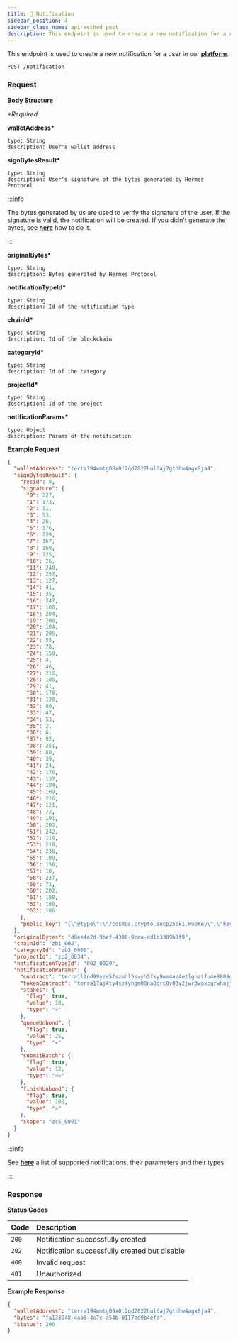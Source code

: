 ```yaml
---
title: 🔔 Notification
sidebar_position: 4
sidebar_class_name: api-method post
description: This endpoint is used to create a new notification for a user in our [**platform**](https://app.hermesprotocol.io/notifications).
---
```


This endpoint is used to create a new notification for a user in our [**platform**](https://app.hermesprotocol.io/notifications).

```
POST /notification
```

### Request

**Body Structure**

_\*Required_

**walletAddress\***

    type: String
    description: User's wallet address

**signBytesResult\***

    type: String
    description: User's signature of the bytes generated by Hermes Protocol

:::info

The bytes generated by us are used to verify the signature of the user. If the signature is valid, the notification will be created. If you didn't generate the bytes, see [**here**](generate-bytes) how to do it.

:::

**originalBytes\***

    type: String
    description: Bytes generated by Hermes Protocol

**notificationTypeId\***

    type: String
    description: Id of the notification type

**chainId\***

    type: String
    description: Id of the blockchain

**categoryId\***

    type: String
    description: Id of the category

**projectId\***

    type: String
    description: Id of the project

**notificationParams\***

    type: Object
    description: Params of the notification

**Example Request**

```json
{
  "walletAddress": "terra194wmtg08x0t2qd2822hul6aj7gthhw4agx8ja4",
  "signBytesResult": {
    "recid": 0,
    "signature": {
      "0": 227,
      "1": 173,
      "2": 11,
      "3": 53,
      "4": 26,
      "5": 176,
      "6": 229,
      "7": 167,
      "8": 169,
      "9": 125,
      "10": 26,
      "11": 240,
      "12": 253,
      "13": 127,
      "14": 41,
      "15": 35,
      "16": 247,
      "17": 108,
      "18": 204,
      "19": 200,
      "20": 104,
      "21": 205,
      "22": 55,
      "23": 78,
      "24": 150,
      "25": 4,
      "26": 46,
      "27": 216,
      "28": 105,
      "29": 41,
      "30": 178,
      "31": 128,
      "32": 80,
      "33": 47,
      "34": 53,
      "35": 2,
      "36": 6,
      "37": 92,
      "38": 251,
      "39": 80,
      "40": 39,
      "41": 24,
      "42": 176,
      "43": 137,
      "44": 184,
      "45": 109,
      "46": 216,
      "47": 121,
      "48": 72,
      "49": 191,
      "50": 202,
      "51": 242,
      "52": 110,
      "53": 218,
      "54": 236,
      "55": 100,
      "56": 156,
      "57": 10,
      "58": 237,
      "59": 73,
      "60": 202,
      "61": 188,
      "62": 180,
      "63": 186
    },
    "public_key": "{\"@type\":\"/cosmos.crypto.secp256k1.PubKey\",\"key\":\"AzuuYWlruwHstULnhIFC8cBGC227rVBjlmLwPz/S5MNg\"}"
  },
  "originalBytes": "d0ee4a2d-9bef-4308-9cea-dd1b3309b3f9",
  "chainId": "zb1_002",
  "categoryId": "zb3_0008",
  "projectId": "zb2_0034",
  "notificationTypeId": "002_0029",
  "notificationParams": {
    "contract": "terra1l2nd99yze5fszmhl5svyh5fky9wm4nz4etlgnztfu4e8809gd52q04n3ea",
    "tokenContract": "terra17aj4ty4sz4yhgm08na8drc0v03v2jwr3waxcqrwhajj729zhl7zqnpc0ml",
    "stakes": {
      "flag": true,
      "value": 10,
      "type": "="
    },
    "queueUnbond": {
      "flag": true,
      "value": 25,
      "type": "<"
    },
    "submitBatch": {
      "flag": true,
      "value": 12,
      "type": "<="
    },
    "finishUnbond": {
      "flag": true,
      "value": 100,
      "type": ">"
    },
    "scope": "zc5_0001"
  }
}
```

:::info

See [**here**](api/#supported-notifications) a list of supported notifications, their parameters and their types.

:::

### Response

**Status Codes**

| Code  | Description                                   |
| :---- | :-------------------------------------------- |
| `200` | Notification successfully created             |
| `202` | Notification successfully created but disable |
| `400` | Invalid request                               |
| `401` | Unauthorized                                  |

**Example Response**

```json
{
  "walletAddress": "terra194wmtg08x0t2qd2822hul6aj7gthhw4agx8ja4",
  "bytes": "fa133948-4aa6-4e7c-a54b-0117ed9b4efe",
  "status": 200
}
```

